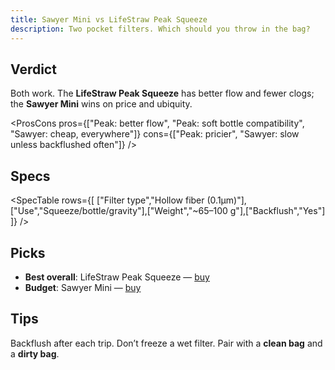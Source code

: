 ```yaml
---
title: Sawyer Mini vs LifeStraw Peak Squeeze
description: Two pocket filters. Which should you throw in the bag?
---
```



## Verdict
Both work. The **LifeStraw Peak Squeeze** has better flow and fewer clogs; the **Sawyer Mini** wins on price and ubiquity.

<ProsCons
  pros={["Peak: better flow", "Peak: soft bottle compatibility", "Sawyer: cheap, everywhere"]}
  cons={["Peak: pricier", "Sawyer: slow unless backflushed often"]}
/>

## Specs
<SpecTable rows={[
["Filter type","Hollow fiber (0.1μm)"],["Use","Squeeze/bottle/gravity"],["Weight","~65–100 g"],["Backflush","Yes"]
]} />

## Picks
- **Best overall**: LifeStraw Peak Squeeze — [buy](/go/lifestraw-peak/)
- **Budget**: Sawyer Mini — [buy](/go/sawyer-mini/)

## Tips
Backflush after each trip. Don’t freeze a wet filter. Pair with a **clean bag** and a **dirty bag**.

